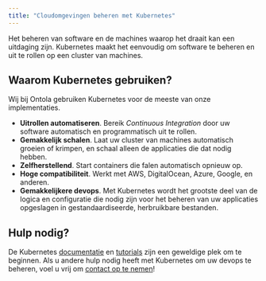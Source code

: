 ```yaml
---
title: "Cloudomgevingen beheren met Kubernetes"
---
```


Het beheren van software en de machines waarop het draait kan een uitdaging zijn.
Kubernetes maakt het eenvoudig om software te beheren en uit te rollen op een cluster van machines.

## Waarom Kubernetes gebruiken?

Wij bij Ontola gebruiken Kubernetes voor de meeste van onze implementaties.

- **Uitrollen automatiseren**. Bereik _Continuous Integration_ door uw software automatisch en programmatisch uit te rollen.
- **Gemakkelijk schalen**. Laat uw cluster van machines automatisch groeien of krimpen, en schaal alleen de applicaties die dat nodig hebben.
- **Zelfherstellend**. Start containers die falen automatisch opnieuw op.
- **Hoge compatibiliteit**. Werkt met AWS, DigitalOcean, Azure, Google, en anderen.
- **Gemakkelijkere devops**. Met Kubernetes wordt het grootste deel van de logica en configuratie die nodig zijn voor het beheren van uw applicaties opgeslagen in gestandaardiseerde, herbruikbare bestanden.

## Hulp nodig?

De Kubernetes [documentatie](https://kubernetes.io/docs/home/) en [tutorials](https://kubernetes.io/docs/tutorials/) zijn een geweldige plek om te beginnen.
Als u andere hulp nodig heeft met Kubernetes om uw devops te beheren, voel u vrij om [contact op te nemen](/nl/contact)!
